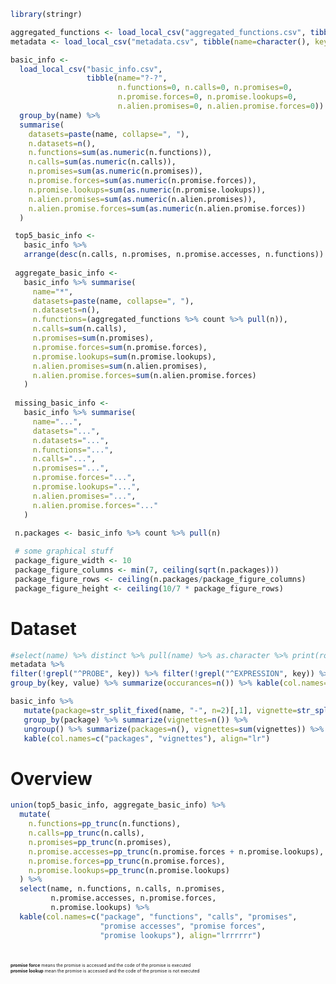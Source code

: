 ``` r
library(stringr)

aggregated_functions <- load_local_csv("aggregated_functions.csv", tibble(definition=character()))
metadata <- load_local_csv("metadata.csv", tibble(name=character(), key=character(), value=character()))

basic_info <- 
  load_local_csv("basic_info.csv", 
                 tibble(name="?-?",
                        n.functions=0, n.calls=0, n.promises=0, 
                        n.promise.forces=0, n.promise.lookups=0, 
                        n.alien.promises=0, n.alien.promise.forces=0)) %>%
  group_by(name) %>%
  summarise(
    datasets=paste(name, collapse=", "),
    n.datasets=n(),
    n.functions=sum(as.numeric(n.functions)),
    n.calls=sum(as.numeric(n.calls)),
    n.promises=sum(as.numeric(n.promises)),
    n.promise.forces=sum(as.numeric(n.promise.forces)),
    n.promise.lookups=sum(as.numeric(n.promise.lookups)), 
    n.alien.promises=sum(as.numeric(n.alien.promises)),
    n.alien.promise.forces=sum(as.numeric(n.alien.promise.forces))
  )

 top5_basic_info <- 
   basic_info %>% 
   arrange(desc(n.calls, n.promises, n.promise.accesses, n.functions)) %>% head(5)
 
 aggregate_basic_info <- 
   basic_info %>% summarise(
     name="*",
     datasets=paste(name, collapse=", "),
     n.datasets=n(),
     n.functions=(aggregated_functions %>% count %>% pull(n)),
     n.calls=sum(n.calls),
     n.promises=sum(n.promises),
     n.promise.forces=sum(n.promise.forces),
     n.promise.lookups=sum(n.promise.lookups), 
     n.alien.promises=sum(n.alien.promises),
     n.alien.promise.forces=sum(n.alien.promise.forces)
   )
 
 missing_basic_info <- 
   basic_info %>% summarise(
     name="...",
     datasets="...",
     n.datasets="...",
     n.functions="...",
     n.calls="...",
     n.promises="...",
     n.promise.forces="...",
     n.promise.lookups="...", 
     n.alien.promises="...",
     n.alien.promise.forces="..."
   )

 n.packages <- basic_info %>% count %>% pull(n)
 
 # some graphical stuff
 package_figure_width <- 10
 package_figure_columns <- min(7, ceiling(sqrt(n.packages)))
 package_figure_rows <- ceiling(n.packages/package_figure_columns)
 package_figure_height <- ceiling(10/7 * package_figure_rows)
```
# Dataset

```r
#select(name) %>% distinct %>% pull(name) %>% as.character %>% print(row.names=FALSE)
metadata %>% 
filter(!grepl("^PROBE", key)) %>% filter(!grepl("^EXPRESSION", key)) %>% filter(!grepl("^DYNTRACE", key)) %>% 
group_by(key, value) %>% summarize(occurances=n()) %>% kable(col.names=c("key", "value", "occurances"), align="lrr")

basic_info %>%
   mutate(package=str_split_fixed(name, "-", n=2)[,1], vignette=str_split_fixed(name, "-", n=2)[,2]) %>% 
   group_by(package) %>% summarize(vignettes=n()) %>% 
   ungroup() %>% summarize(packages=n(), vignettes=sum(vignettes)) %>% 
   kable(col.names=c("packages", "vignettes"), align="lr")
```

<!--r path -->
# Overview

``` r
union(top5_basic_info, aggregate_basic_info) %>% 
  mutate(
    n.functions=pp_trunc(n.functions), 
    n.calls=pp_trunc(n.calls), 
    n.promises=pp_trunc(n.promises), 
    n.promise.accesses=pp_trunc(n.promise.forces + n.promise.lookups),
    n.promise.forces=pp_trunc(n.promise.forces),
    n.promise.lookups=pp_trunc(n.promise.lookups)
  ) %>% 
  select(name, n.functions, n.calls, n.promises, 
         n.promise.accesses, n.promise.forces, 
         n.promise.lookups) %>%  
  kable(col.names=c("package", "functions", "calls", "promises",
                    "promise accesses", "promise forces",
                    "promise lookups"), align="lrrrrrr")
```

<div style="font-size: 50%; padding-top: 2em">
**promise force** means the promise is accessed and the code of the promise is executed  
**promise lookup** mean the promise is accessed and the code of the promise is not executed
</div>

<!--div style="font-size: 50%;">
(showing top 5)
</div-->

<!--Alien promises are promises which were created before we began tracing. We don't have all the information regarding them, so we generally ignore them, including in the data below. They also are a subject of a lot of lookups in functions `from base::*`, which we don't record to save disk space.-->

